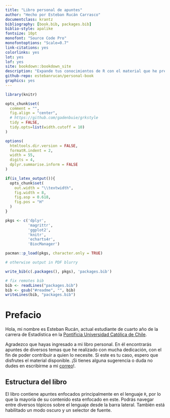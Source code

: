```yaml
--- 
title: "Libro personal de apuntes"
author: "Hecho por Esteban Rucán Carrasco"
documentclass: krantz
bibliography: [book.bib, packages.bib]
biblio-style: apalike
fontsize: 10pt
monofont: "Source Code Pro"
monofontoptions: "Scale=0.7"
link-citations: yes
colorlinks: yes
lot: yes
lof: yes
site: bookdown::bookdown_site
description: "Expande tus conocimientos de R con el material que he preparado."
github-repo: estebanrucan/personal-book
graphics: yes
---
```


```r
library(knitr)

opts_chunk$set( 
  comment = "",
  fig.align = "center", 
  # https://github.com/gadenbuie/grkstyle
  tidy = FALSE, 
  tidy.opts=list(width.cutoff = 10)
)

options(
  htmltools.dir.version = FALSE, 
  formatR.indent = 2, 
  width = 55, 
  digits = 4,
  dplyr.summarise.inform = FALSE
)

if(is_latex_output()){
  opts_chunk$set(
    out.width = "\\textwidth", 
    fig.width = 8, 
    fig.asp = 0.618,
    fig.pos = "H"
  )
}

pkgs <- c('dplyr',
          'magrittr', 
          'ggplot2', 
          'knitr', 
          'echarts4r',
          'BiocManager')

pacman::p_load(pkgs, character.only = TRUE)

# otherwise output in PDF blurry

write_bib(c(.packages(), pkgs), 'packages.bib')

# fix remotes bib
bib <- readLines("packages.bib")
bib <- gsub("#readme", "", bib)
writeLines(bib, "packages.bib")
```

# Prefacio {-}

Hola, mi nombre es Esteban Rucán, actual estudiante de cuarto año de la carrera de Estadística en la [Pontificia Universidad Católica de Chile](https://www.uc.cl). 

Agradezco que hayas ingresado a mi libro personal. En él encontrarás apuntes de diversos temas que he realizado con mucha dedicación, con el fin de poder contribuir a quien lo necesite. Si este es tu caso, espero que disfrutes el material disponible. ¡Si tienes alguna sugerencia o duda no dudes en escribirme a mi [correo](mailto:errucan@uc.cl)!.

## Estructura del libro

El libro contiene apuntes enfocados principalmente en el lenguaje `R`, por lo que la mayoría de su contenido esta enfocado en este. Podrás navegar entre diversos tópicos sobre el lenguaje desde la barra lateral. También está habilitado un modo oscuro y un selector de fuente.


